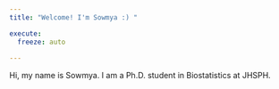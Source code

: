 ```yaml
---
title: "Welcome! I'm Sowmya :) "

execute: 
  freeze: auto
 
---
```



Hi, my name is Sowmya. I am a Ph.D. student in Biostatistics at JHSPH. 
